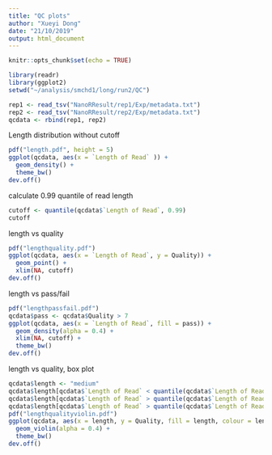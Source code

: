 ```yaml
---
title: "QC plots"
author: "Xueyi Dong"
date: "21/10/2019"
output: html_document
---
```


```r
knitr::opts_chunk$set(echo = TRUE)
```

```r
library(readr)
library(ggplot2)
setwd("~/analysis/smchd1/long/run2/QC")
```

```r
rep1 <- read_tsv("NanoRResult/rep1/Exp/metadata.txt")
rep2 <- read_tsv("NanoRResult/rep2/Exp/metadata.txt")
qcdata <- rbind(rep1, rep2)
```

Length distribution without cutoff

```r
pdf("length.pdf", height = 5)
ggplot(qcdata, aes(x = `Length of Read` )) +
  geom_density() +
  theme_bw()
dev.off()
```


calculate 0.99 quantile of read length

```r
cutoff <- quantile(qcdata$`Length of Read`, 0.99)
cutoff
```

length vs quality

```r
pdf("lengthquality.pdf")
ggplot(qcdata, aes(x = `Length of Read`, y = Quality)) +
  geom_point() +
  xlim(NA, cutoff)
dev.off()
```

length vs pass/fail

```r
pdf("lengthpassfail.pdf")
qcdata$pass <- qcdata$Quality > 7
ggplot(qcdata, aes(x = `Length of Read`, fill = pass)) +
  geom_density(alpha = 0.4) +
  xlim(NA, cutoff) +
  theme_bw()
dev.off()
```

length vs quality, box plot
```r
qcdata$length <- "medium"
qcdata$length[qcdata$`Length of Read` < quantile(qcdata$`Length of Read`, 1/3)] <- "short"
qcdata$length[qcdata$`Length of Read` > quantile(qcdata$`Length of Read`, 2/3)] <- "long"
qcdata$length[qcdata$`Length of Read` > quantile(qcdata$`Length of Read`, 0.95)] <- "extra long"
pdf("lengthqualityviolin.pdf")
ggplot(qcdata, aes(x = length, y = Quality, fill = length, colour = length)) +
  geom_violin(alpha = 0.4) +
  theme_bw()
dev.off()
```

